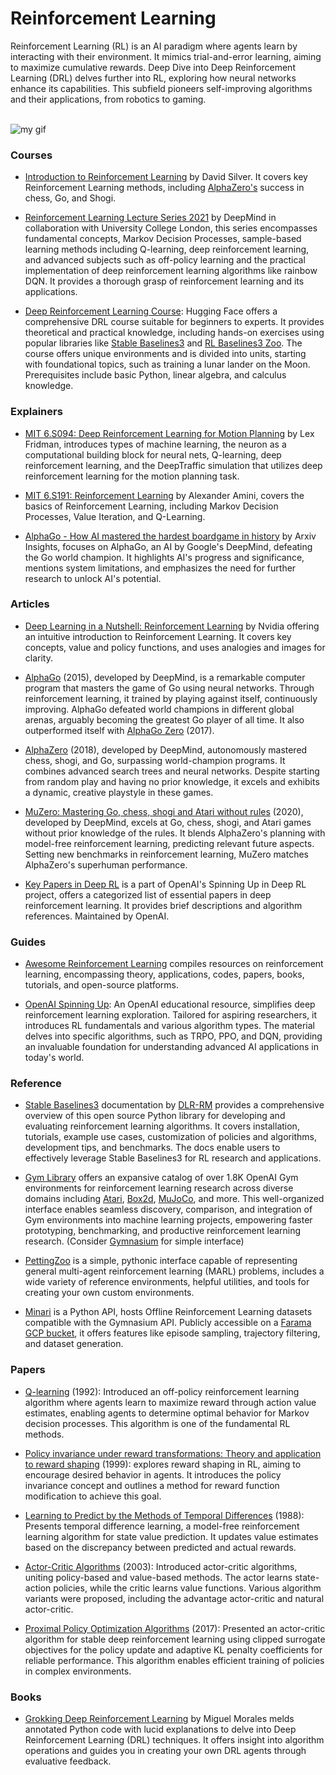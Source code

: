 # Reinforcement Learning

Reinforcement Learning (RL) is an AI paradigm where agents learn by interacting with their environment. It mimics trial-and-error learning, aiming to maximize cumulative rewards. Deep Dive into Deep Reinforcement Learning (DRL) delves further into RL, exploring how neural networks enhance its capabilities. This subfield pioneers self-improving algorithms and their applications, from robotics to gaming.

<br />

<Image src={myGif} alt="my gif" />

### Courses

- [Introduction to Reinforcement Learning](https://www.youtube.com/playlist?list=PLFihX_3MLxS-xlTJeDMGUMKpx12fFR4jw) by David Silver. It covers key Reinforcement Learning methods, including [AlphaZero's](https://www.deepmind.com/blog/alphazero-shedding-new-light-on-chess-shogi-and-go) success in chess, Go, and Shogi.

- [Reinforcement Learning Lecture Series 2021](https://www.youtube.com/playlist?list=PLqYmG7hTraZDVH599EItlEWsUOsJbAodm) by DeepMind in collaboration with University College London, this series encompasses fundamental concepts, Markov Decision Processes, sample-based learning methods including Q-learning, deep reinforcement learning, and advanced subjects such as off-policy learning and the practical implementation of deep reinforcement learning algorithms like rainbow DQN. It provides a thorough grasp of reinforcement learning and its applications.

- [Deep Reinforcement Learning Course](https://huggingface.co/learn/deep-rl-course/unit0/introduction): Hugging Face offers a comprehensive DRL course suitable for beginners to experts. It provides theoretical and practical knowledge, including hands-on exercises using popular libraries like [Stable Baselines3](https://stable-baselines3.readthedocs.io/en/master/) and [RL Baselines3 Zoo](https://stable-baselines3.readthedocs.io/en/master/guide/rl_zoo.html). The course offers unique environments and is divided into units, starting with foundational topics, such as training a lunar lander on the Moon. Prerequisites include basic Python, linear algebra, and calculus knowledge.

### Explainers

- [MIT 6.S094: Deep Reinforcement Learning for Motion Planning](https://www.youtube.com/watch?v=QDzM8r3WgBw&list=PLrAXtmErZgOeiKm4sgNOknGvNjby9efdf) by Lex Fridman, introduces types of machine learning, the neuron as a computational building block for neural nets, Q-learning, deep reinforcement learning, and the DeepTraffic simulation that utilizes deep reinforcement learning for the motion planning task.

- [MIT 6.S191: Reinforcement Learning](https://www.youtube.com/watch?v=AhyznRSDjw8) by Alexander Amini, covers the basics of Reinforcement Learning, including Markov Decision Processes, Value Iteration, and Q-Learning.

- [AlphaGo - How AI mastered the hardest boardgame in history](https://www.youtube.com/watch?v=MgowR4pq3e8&t=503s) by Arxiv Insights, focuses on AlphaGo, an AI by Google's DeepMind, defeating the Go world champion. It highlights AI's progress and significance, mentions system limitations, and emphasizes the need for further research to unlock AI's potential.

### Articles

- [Deep Learning in a Nutshell: Reinforcement Learning](https://developer.nvidia.com/blog/deep-learning-nutshell-reinforcement-learning/) by Nvidia offering an intuitive introduction to Reinforcement Learning. It covers key concepts, value and policy functions, and uses analogies and images for clarity.

- [AlphaGo](https://www.deepmind.com/research/highlighted-research/alphago) (2015), developed by DeepMind, is a remarkable computer program that masters the game of Go using neural networks. Through reinforcement learning, it trained by playing against itself, continuously improving. AlphaGo defeated world champions in different global arenas, arguably becoming the greatest Go player of all time. It also outperformed itself with [AlphaGo Zero](https://www.deepmind.com/blog/alphago-zero-starting-from-scratch) (2017).

- [AlphaZero](https://www.deepmind.com/blog/alphazero-shedding-new-light-on-chess-shogi-and-go) (2018), developed by DeepMind, autonomously mastered chess, shogi, and Go, surpassing world-champion programs. It combines advanced search trees and neural networks. Despite starting from random play and having no prior knowledge, it excels and exhibits a dynamic, creative playstyle in these games.

- [MuZero: Mastering Go, chess, shogi and Atari without rules](https://www.deepmind.com/blog/muzero-mastering-go-chess-shogi-and-atari-without-rules) (2020), developed by DeepMind, excels at Go, chess, shogi, and Atari games without prior knowledge of the rules. It blends AlphaZero's planning with model-free reinforcement learning, predicting relevant future aspects. Setting new benchmarks in reinforcement learning, MuZero matches AlphaZero's superhuman performance.

- [Key Papers in Deep RL](https://spinningup.openai.com/en/latest/spinningup/keypapers.html) is a part of OpenAI's Spinning Up in Deep RL project, offers a categorized list of essential papers in deep reinforcement learning. It provides brief descriptions and algorithm references. Maintained by OpenAI.

### Guides

- [Awesome Reinforcement Learning](https://github.com/aikorea/awesome-rl) compiles resources on reinforcement learning, encompassing theory, applications, codes, papers, books, tutorials, and open-source platforms. 

- [OpenAI Spinning Up](https://spinningup.openai.com/en/latest/): An OpenAI educational resource, simplifies deep reinforcement learning exploration. Tailored for aspiring researchers, it introduces RL fundamentals and various algorithm types. The material delves into specific algorithms, such as TRPO, PPO, and DQN, providing an invaluable foundation for understanding advanced AI applications in today's world.


### Reference

- [Stable Baselines3](https://stable-baselines3.readthedocs.io/en/master/index.html) documentation by [DLR-RM](https://rm.dlr.de/) provides a comprehensive overview of this open source Python library for developing and evaluating reinforcement learning algorithms. It covers installation, tutorials, example use cases, customization of policies and algorithms, development tips, and benchmarks. The docs enable users to effectively leverage Stable Baselines3 for RL research and applications.

- [Gym Library](https://www.gymlibrary.dev/) offers an expansive catalog of over 1.8K OpenAI Gym environments for reinforcement learning research across diverse domains including [Atari](https://atari.com/), [Box2d](https://box2d.org/), [MuJoCo](https://mujoco.org/), and more. This well-organized interface enables seamless discovery, comparison, and integration of Gym environments into machine learning projects, empowering faster prototyping, benchmarking, and productive reinforcement learning research. (Consider [Gymnasium](https://gymnasium.farama.org/) for simple interface)

- [PettingZoo](https://pettingzoo.farama.org/) is a simple, pythonic interface capable of representing general multi-agent reinforcement learning (MARL) problems, includes a wide variety of reference environments, helpful utilities, and tools for creating your own custom environments.

- [Minari](https://minari.farama.org/) is a Python API, hosts Offline Reinforcement Learning datasets compatible with the Gymnasium API. Publicly accessible on a [Farama GCP bucket](https://console.cloud.google.com/storage/browser/minari-datasets;tab=objects?forceOnBucketsSortingFiltering=false&amp;project=mcmes-345620&amp;prefix=&amp;forceOnObjectsSortingFiltering=false), it offers features like episode sampling, trajectory filtering, and dataset generation.

### Papers 

- [Q-learning](https://www.gatsby.ucl.ac.uk/~dayan/papers/cjch.pdf) (1992): Introduced an off-policy reinforcement learning algorithm where agents learn to maximize reward through action value estimates, enabling agents to determine optimal behavior for Markov decision processes. This algorithm is one of the fundamental RL methods.

- [Policy invariance under reward transformations: Theory and application to reward shaping](https://people.eecs.berkeley.edu/~pabbeel/cs287-fa09/readings/NgHaradaRussell-shaping-ICML1999.pdf) (1999): explores reward shaping in RL, aiming to encourage desired behavior in agents. It introduces the policy invariance concept and outlines a method for reward function modification to achieve this goal.

- [Learning to Predict by the Methods of Temporal Differences](https://www.researchgate.net/publication/225264698_Learning_to_Predict_by_the_Method_of_Temporal_Differences) (1988):  Presents temporal difference learning, a model-free reinforcement learning algorithm for state value prediction. It updates value estimates based on the discrepancy between predicted and actual rewards.

- [Actor-Critic Algorithms](https://proceedings.neurips.cc/paper_files/paper/1999/file/6449f44a102fde848669bdd9eb6b76fa-Paper.pdf) (2003): Introduced actor-critic algorithms, uniting policy-based and value-based methods. The actor learns state-action policies, while the critic learns value functions. Various algorithm variants were proposed, including the advantage actor-critic and natural actor-critic.

- [Proximal Policy Optimization Algorithms](https://arxiv.org/abs/1707.06347) (2017): Presented an actor-critic algorithm for stable deep reinforcement learning using clipped surrogate objectives for the policy update and adaptive KL penalty coefficients for reliable performance. This algorithm enables efficient training of policies in complex environments.


### Books

- [Grokking Deep Reinforcement Learning](https://www.goodreads.com/en/book/show/50336343) by Miguel Morales melds annotated Python code with lucid explanations to delve into Deep Reinforcement Learning (DRL) techniques. It offers insight into algorithm operations and guides you in creating your own DRL agents through evaluative feedback.

